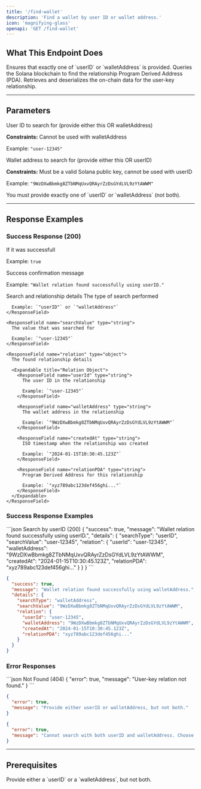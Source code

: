```yaml
---
title: '/find-wallet'
description: 'Find a wallet by user ID or wallet address.'
icon: 'magnifying-glass'
openapi: 'GET /find-wallet'
---
```


## What This Endpoint Does

<Steps>
    <Step title="Parameter Validation">
        Ensures that exactly one of `userID` or `walletAddress` is provided.
    </Step>
    <Step title="On-Chain Search">
        Queries the Solana blockchain to find the relationship Program Derived Address (PDA).
    </Step>
    <Step title="Fetches Relation">
        Retrieves and deserializes the on-chain data for the user-key relationship.
    </Step>
</Steps>

---

## Parameters

<ResponseField name="userID" type="string" optional>
  User ID to search for (provide either this OR walletAddress)
  
  **Constraints:** Cannot be used with walletAddress
  
  Example: `"user-12345"`
</ResponseField>

<ResponseField name="walletAddress" type="string" optional>
  Wallet address to search for (provide either this OR userID)
  
  **Constraints:** Must be a valid Solana public key, cannot be used with userID
  
  Example: `"9WzDXwBbmkg8ZTbNMqUxvQRAyrZzDsGYdLVL9zYtAWWM"`
</ResponseField>

<Note>
You must provide exactly one of `userID` or `walletAddress` (not both).
</Note>

---



## Response Examples

### Success Response (200)

<ResponseField name="success" type="boolean">
  If it was successfull
  
  Example: `true`
</ResponseField>

<ResponseField name="message" type="string">
  Success confirmation message
  
  Example: `"Wallet relation found successfully using userID."`
</ResponseField>

<ResponseField name="details" type="object">
  Search and relationship details
  
  <Expandable title="Details Object">
    <ResponseField name="searchType" type="string">
      The type of search performed
      
      Example: `"userID"` or `"walletAddress"`
    </ResponseField>
    
    <ResponseField name="searchValue" type="string">
      The value that was searched for
      
      Example: `"user-12345"`
    </ResponseField>
    
    <ResponseField name="relation" type="object">
      The found relationship details
      
      <Expandable title="Relation Object">
        <ResponseField name="userId" type="string">
          The user ID in the relationship
          
          Example: `"user-12345"`
        </ResponseField>
        
        <ResponseField name="walletAddress" type="string">
          The wallet address in the relationship
          
          Example: `"9WzDXwBbmkg8ZTbNMqUxvQRAyrZzDsGYdLVL9zYtAWWM"`
        </ResponseField>
        
        <ResponseField name="createdAt" type="string">
          ISO timestamp when the relationship was created
          
          Example: `"2024-01-15T10:30:45.123Z"`
        </ResponseField>
        
        <ResponseField name="relationPDA" type="string">
          Program Derived Address for this relationship
          
          Example: `"xyz789abc123def456ghi..."`
        </ResponseField>
      </Expandable>
    </ResponseField>
  </Expandable>
</ResponseField>

### Success Response Examples

<CodeGroup>
```json Search by userID (200)
{
  "success": true,
  "message": "Wallet relation found successfully using userID.",
  "details": {
    "searchType": "userID",
    "searchValue": "user-12345",
    "relation": {
      "userId": "user-12345",
      "walletAddress": "9WzDXwBbmkg8ZTbNMqUxvQRAyrZzDsGYdLVL9zYtAWWM",
      "createdAt": "2024-01-15T10:30:45.123Z",
      "relationPDA": "xyz789abc123def456ghi..."
    }
  }
}
```

```json Search by walletAddress (200)
{
  "success": true,
  "message": "Wallet relation found successfully using walletAddress.",
  "details": {
    "searchType": "walletAddress",
    "searchValue": "9WzDXwBbmkg8ZTbNMqUxvQRAyrZzDsGYdLVL9zYtAWWM",
    "relation": {
      "userId": "user-12345",
      "walletAddress": "9WzDXwBbmkg8ZTbNMqUxvQRAyrZzDsGYdLVL9zYtAWWM",
      "createdAt": "2024-01-15T10:30:45.123Z",
      "relationPDA": "xyz789abc123def456ghi..."
    }
  }
}
```
</CodeGroup>

### Error Responses

<CodeGroup>
```json Not Found (404)
{
  "error": true,
  "message": "User-key relation not found."
}
```

```json Missing Parameters (400)
{
  "error": true,
  "message": "Provide either userID or walletAddress, but not both."
}
```

```json Both Parameters (400)
{
  "error": true,
  "message": "Cannot search with both userID and walletAddress. Choose one."
}
```
</CodeGroup>

---

## Prerequisites

<Check>
  Provide either a `userID` or a `walletAddress`, but not both.
</Check>



